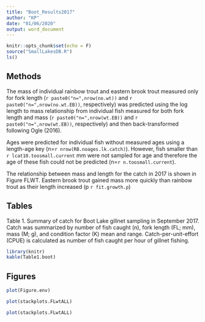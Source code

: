 ```yaml
---
title: "Boot_Results2017"
author: "KP"
date: "01/06/2020"
output: word_document
---
```


```r
knitr::opts_chunk$set(echo = F)
source("SmallLakesDB.R")
ls()
```

## Methods

The mass of individual rainbow trout and eastern brook trout measured only for fork length (`r paste0("n=",nrow(no.wt))` and `r paste0("n=",nrow(no.wt.EB))`, respectively) was predicted using the log length to mass relationship from individual fish measured for both fork length and mass (`r paste0("n=",nrow(wt.EB))` and `r paste0("n=",nrow(wt.EB))`, respectively) and then back-transformed following Ogle (2016). 


Ages were predicted for individual fish without measured ages using a length-age key (n=`r nrow(RB.noages.lk.catch)`). However, fish smaller than `r lcat10.toosmall.current` mm were not sampled for age and therefore the age of these fish could not be predicted (n=`r n.toosmall.current`). 


The relationship between mass and length for the catch in 2017 is shown in Figure FLWT. Eastern brook trout gained mass more quickly than rainbow trout as their length increased (p `r fit.growth.p`)



## Tables

Table 1. Summary of catch for Boot Lake gillnet sampling in September 2017. Catch was summarized by number of fish caught (n), fork length (FL; mm), mass (M; g), and condition factor (K) mean and range. Catch-per-unit-effort (CPUE) is calculated as number of fish caught per hour of gillnet fishing.
```r
library(knitr)
kable(Table1.boot)

```

## Figures

```r
plot(Figure.env)

```

```r
plot(stackplots.FLwtALL)

```


```r
plot(stackplots.FLwtALL)

```





